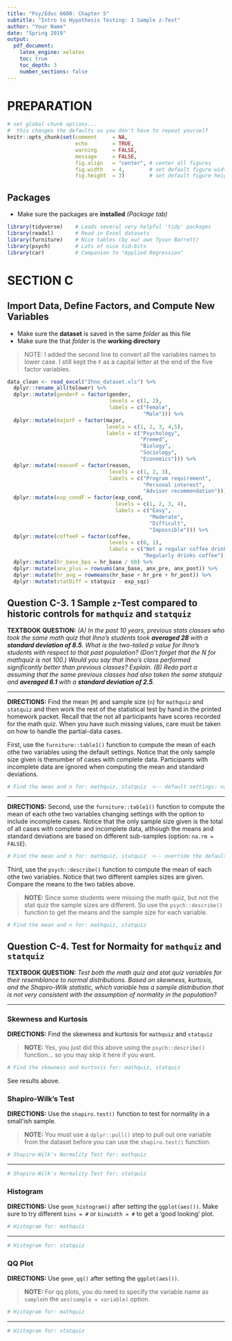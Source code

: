 ```yaml
---
title: "Psy/Educ 6600: Chapter 5"
subtitle: "Intro to Hypothesis Testing: 1 Sample z-Test"
author: "Your Name"
date: "Spring 2019"
output: 
  pdf_document:
    latex_engine: xelatex
    toc: true
    toc_depth: 3
    number_sections: false
---
```


\clearpage

# PREPARATION

```r
# set global chunk options...  
#  this changes the defaults so you don't have to repeat yourself
knitr::opts_chunk$set(comment     = NA,
                      echo        = TRUE, 
                      warning     = FALSE, 
                      message     = FALSE,
                      fig.align   = "center", # center all figures
                      fig.width   = 4,        # set default figure width to 4 inches
                      fig.height  = 3)        # set default figure height to 3 inches

```

## Packages

* Make sure the packages are **installed** *(Package tab)*

```r
library(tidyverse)    # Loads several very helpful 'tidy' packages
library(readxl)       # Read in Excel datasets
library(furniture)    # Nice tables (by our own Tyson Barrett)
library(psych)        # Lots of nice tid-bits
library(car)          # Companion to "Applied Regression"
```

\clearpage



# SECTION C

## Import Data, Define Factors, and Compute New Variables

* Make sure the **dataset** is saved in the same *folder* as this file
* Make sure the that *folder* is the **working directory**

> NOTE: I added the second line to convert all the variables names to lower case.  I still kept the `F` as a capital letter at the end of the five factor variables.

```r
data_clean <- read_excel("Ihno_dataset.xls") %>% 
  dplyr::rename_all(tolower) %>% 
  dplyr::mutate(genderF = factor(gender, 
                                 levels = c(1, 2),
                                 labels = c("Female", 
                                            "Male"))) %>% 
  dplyr::mutate(majorF = factor(major, 
                                levels = c(1, 2, 3, 4,5),
                                labels = c("Psychology",
                                           "Premed",
                                           "Biology",
                                           "Sociology",
                                           "Economics"))) %>% 
  dplyr::mutate(reasonF = factor(reason,
                                 levels = c(1, 2, 3),
                                 labels = c("Program requirement",
                                            "Personal interest",
                                            "Advisor recommendation"))) %>% 
  dplyr::mutate(exp_condF = factor(exp_cond,
                                   levels = c(1, 2, 3, 4),
                                   labels = c("Easy",
                                              "Moderate",
                                              "Difficult",
                                              "Impossible"))) %>% 
  dplyr::mutate(coffeeF = factor(coffee,
                                 levels = c(0, 1),
                                 labels = c("Not a regular coffee drinker",
                                            "Regularly drinks coffee")))  %>% 
  dplyr::mutate(hr_base_bps = hr_base / 60) %>% 
  dplyr::mutate(anx_plus = rowsums(anx_base, anx_pre, anx_post)) %>% 
  dplyr::mutate(hr_avg = rowmeans(hr_base + hr_pre + hr_post)) %>% 
  dplyr::mutate(statDiff = statquiz - exp_sqz)
```

\clearpage



## Question C-3. 1 Sample `z`-Test compared to historic controls for `mathquiz` and `statquiz`

**TEXTBOOK QUESTION:** *(A) In the past 10 years, previous stats classes who took the same math quiz that Ihno’s students took **averaged 28** with a **standard deviation of 8.5**. What is the two-tailed p value for Ihno’s students with respect to that past population? (Don’t forget that the N for mathquiz is not 100.)  Would you say that Ihno’s class performed significantly better than previous classes? Explain. (B) Redo part a assuming that the same previous classes had also taken the same statquiz and **averaged 6.1** with a **standard deviation of 2.5**.*

---------------------------------

**DIRECTIONS:** Find the mean (`M`) and sample size (`n`) for `mathquiz` and `statquiz` and then work the rest of the statistical test by hand in the printed homework packet.  Recall that the not all participants have scores recorded for the math quiz.  When you have such missing values, care must be taken on how to handle the partial-data cases.

First, use the `furniture::table1()` function to compute the mean of each othe two variables using the default settings.  Notice that the only sample size given is thenumber of cases with complete data.  Participants with incomplete data are ignored when computing the mean and standard deviations.


```r
# Find the mean and n for: mathquiz, statquiz  <-- default settings: na.rm = TRUE

```

--------------------------

**DIRECTIONS:** Second, use the `furniture::table1()` function to compute the mean of each othe two variables changing settings with the option to include incomplete cases.  Notice that the only sample size given is the total of all cases with complete and incomplete data, although the means and standard deviations are based on different sub-samples (option: `na.rm = FALSE`).

```r
# Find the mean and n for: mathquiz, statquiz  <-- override the default settings: na.rm = FALSE

```

\clearpage

Third, use the `psych::describe()` function to compute the mean of each othe two variables.  Notice that two different samples sizes are given.  Compare the means to the two tables above.

>  **NOTE:** Since some students were missing the math quiz, but not the stat quiz the sample sizes are different.  So use the `psych::describe()` function to get the means and the sample size for each variable.

```r
# Find the mean and n for: mathquiz, statquiz

```

\clearpage



## Question C-4. Test for Normaity for `mathquiz` and `statquiz`

**TEXTBOOK QUESTION:** *Test both the math quiz and stat quiz variables for their resemblance to normal distributions. Based on skewness, kurtosis, and the Shapiro-Wilk statistic, which variable has a sample distribution that is not very consistent with the assumption of normality in the population?*

---------------------------

### Skewness and Kurtosis

**DIRECTIONS:** Find the skewness and kurtosis for `mathquiz` and `statquiz` 

> **NOTE:** Yes, you just did this above using the `psych::describe()` function... so you may skip it here if you want.

```r
# Find the skewness and kurtosis for: mathquiz, statquiz

```

See results above.

\clearpage



### Shapiro-Wilk's Test

**DIRECTIONS:**  Use the `shapiro.test()` function to test for normality in a small'ish sample.

> **NOTE:** You must use a `dplyr::pull()` step to pull out one variable from the dataset before you can use the `shapiro.test()` function.

```r
# Shapiro-Wilk's Normality Test for: mathquiz

```

---------------------------

```r
# Shapiro-Wilk's Normality Test for: statquiz

```

\clearpage



### Histogram

**DIRECTIONS:**  Use `geom_histogram()` after setting the `ggplot(aes())`.  Make sure to try different `bins = #` or `binwidth = #` to get a 'good looking' plot.

```r
# Histogram for: mathquiz

```

-----------------------------

```r
# Histogram for: statquiz

```

\clearpage



### QQ Plot

**DIRECTIONS:**  Use `geom_qq()` after setting the `ggplot(aes())`.  

> **NOTE:** For qq plots, you do need to specify the variable name as `sample`in the `aes(sample = variable)` option.  

```r
# Histogram for: mathquiz

```

----------------------------------

```r
# Histogram for: statquiz

```


